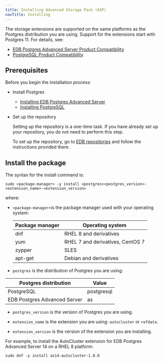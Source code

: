 ```yaml
---
title: Installing Advanced Storage Pack (ASP)
navTitle: Installing
---
```


The storage extensions are supported on the same platforms as the Postgres distribution you are using. Support for the extensions start with Postgres 11. For details, see:
- [EDB Postgres Advanced Server Product Compatibility](https://www.enterprisedb.com/platform-compatibility#epas)
- [PostgreSQL Product Compatibility](https://www.enterprisedb.com/resources/platform-compatibility#pg)

## Prerequisites

Before you begin the installation process:

- Install Postgres
  - [Installing EDB Postgres Advanced Server](/epas/latest/epas_inst_linux/installing_epas_using_edb_repository/)
  - [Installing PostgreSQL](https://www.postgresql.org/download/) 

- Set up the repository

  Setting up the repository is a one-time task. If you have already set up your repository, you do not need to perform this step.

  To set up the repository, go to [EDB repositories](https://www.enterprisedb.com/repos-downloads) and follow the instructions provided there.



## Install the package

The syntax for the install command is:

```shell
sudo <package-manager> -y install <postgres><postgres_version>-<extension_name>-<extension_version>
```

where: 
- `<package-manager>`is the package manager used with your operating system:

  | Package manager |             Operating system     |
  | --------------- | -------------------------------- |
  | dnf             | RHEL 8 and derivatives           |
  | yum             | RHEL 7 and derivatives, CentOS 7 |
  | zypper          | SLES                             |
  | apt-get         | Debian and derivatives           |

- `postgres` is the distribution of Postgres you are using:

 |    Postgres distribution     |   Value    |
 | ---------------------------- | ---------- |
 | PostgreSQL                   | postgresql |
 | EDB Postgres Advanced Server | as         |

- `postgres_version` is the version of Postgres you are using.

- `extension_name` is the extension you are using: `autocluster` or `refdata`.

- `extension_version` is the version of the extension you are installing.

For example, to install the AutoCluster extension for EDB Postgres Advanced Server 14 on a RHEL 8 platform:

```
sudo dnf -y install as14-autocluster-1.0.0
```

